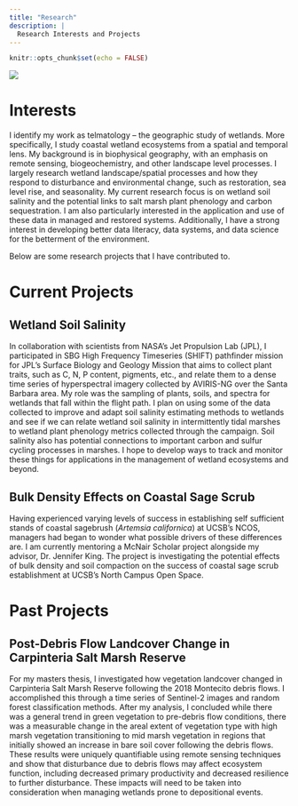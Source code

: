 ```yaml
---
title: "Research"
description: |
  Research Interests and Projects
---
```


```r
knitr::opts_chunk$set(echo = FALSE)
```

![](images/wetland_banner.jfif)

# Interests

I identify my work as telmatology – the geographic study of wetlands. More specifically, I study coastal wetland ecosystems from a spatial and temporal lens. My background is in biophysical geography, with an emphasis on remote sensing, biogeochemistry, and other landscape level processes. I largely research wetland landscape/spatial processes and how they respond to disturbance and environmental change, such as restoration, sea level rise, and seasonality. My current research focus is on wetland soil salinity and the potential links to salt marsh plant phenology and carbon sequestration. I am also particularly interested in the application and use of these data in managed and restored systems. Additionally, I have a strong interest in developing better data literacy, data systems, and data science for the betterment of the environment.

Below are some research projects that I have contributed to.

# Current Projects

## Wetland Soil Salinity

In collaboration with scientists from NASA's Jet Propulsion Lab (JPL), I participated in SBG High Frequency Timeseries (SHIFT) pathfinder mission for JPL's Surface Biology and Geology Mission that aims to collect plant traits, such as C, N, P content, pigments, etc., and relate them to a dense time series of hyperspectral imagery collected by AVIRIS-NG over the Santa Barbara area. My role was the sampling of plants, soils, and spectra for wetlands that fall within the flight path. I plan on using some of the data collected to improve and adapt soil salinity estimating methods to wetlands and see if we can relate wetland soil salinity in intermittently tidal marshes to wetland plant phenology metrics collected through the campaign. Soil salinity also has potential connections to important carbon and sulfur cycling processes in marshes. I hope to develop ways to track and monitor these things for applications in the management of wetland ecosystems and beyond.   

## Bulk Density Effects on Coastal Sage Scrub

Having experienced varying levels of success in establishing self sufficient stands of coastal sagebrush (*Artemsia californica*) at UCSB's NCOS, managers had began to wonder what possible drivers of these differences are. I am currently mentoring a McNair Scholar project alongside my advisor, Dr. Jennifer King. The project is investigating the potential effects of bulk density and soil compaction on the success of coastal sage scrub establishment at UCSB's North Campus Open Space.

# Past Projects

## Post-Debris Flow Landcover Change in Carpinteria Salt Marsh Reserve 

For my masters thesis, I investigated how vegetation landcover changed in Carpinteria Salt Marsh Reserve following the 2018 Montecito debris flows. I accomplished this through a time series of Sentinel-2 images and random forest classification methods. After my analysis, I concluded while there was a general trend in green vegetation to pre-debris flow conditions, there was a measurable change in the areal extent of vegetation type with high marsh vegetation transitioning to mid marsh vegetation in regions that initially showed an increase in bare soil cover following the debris flows. These results were uniquely quantifiable using remote sensing techniques and show that disturbance due to debris flows may affect ecosystem function, including decreased primary productivity and decreased resilience to further disturbance. These impacts will need to be taken into consideration when managing wetlands prone to depositional events.